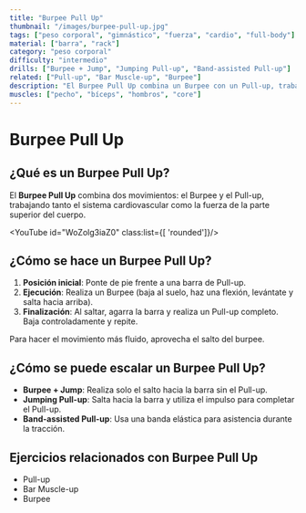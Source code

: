 ```yaml
---
title: "Burpee Pull Up"
thumbnail: "/images/burpee-pull-up.jpg"
tags: ["peso corporal", "gimnástico", "fuerza", "cardio", "full-body"]
material: ["barra", "rack"]
category: "peso corporal"
difficulty: "intermedio"
drills: ["Burpee + Jump", "Jumping Pull-up", "Band-assisted Pull-up"]
related: ["Pull-up", "Bar Muscle-up", "Burpee"]
description: "El Burpee Pull Up combina un Burpee con un Pull-up, trabajando tanto la fuerza de tracción como la resistencia cardiovascular."
muscles: ["pecho", "bíceps", "hombros", "core"]
---
```


# Burpee Pull Up

## ¿Qué es un Burpee Pull Up?
El **Burpee Pull Up** combina dos movimientos: el Burpee y el Pull-up, trabajando tanto el sistema cardiovascular como la fuerza de la parte superior del cuerpo.

<YouTube id="WoZolg3iaZ0" class:list={[ 'rounded']}/>

## ¿Cómo se hace un Burpee Pull Up?
1. **Posición inicial**: Ponte de pie frente a una barra de Pull-up.
2. **Ejecución**: Realiza un Burpee (baja al suelo, haz una flexión, levántate y salta hacia arriba).
3. **Finalización**: Al saltar, agarra la barra y realiza un Pull-up completo. Baja controladamente y repite.

Para hacer el movimiento más fluido, aprovecha el salto del burpee.

## ¿Cómo se puede escalar un Burpee Pull Up?
- **Burpee + Jump**: Realiza solo el salto hacia la barra sin el Pull-up.
- **Jumping Pull-up**: Salta hacia la barra y utiliza el impulso para completar el Pull-up.
- **Band-assisted Pull-up**: Usa una banda elástica para asistencia durante la tracción.

## Ejercicios relacionados con Burpee Pull Up
- Pull-up
- Bar Muscle-up
- Burpee
